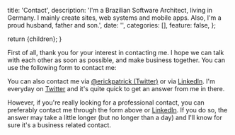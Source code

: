 
  title: 'Contact',
  description:
    'I&#039;m a Brazilian Software Architect, living in Germany. I mainly create sites, web systems and mobile apps. Also, I&#039;m a proud husband, father and son.',
  date: '',
  categories: [],
  feature: false,
};

  return <BlogPage meta={meta}>{children}</BlogPage>;
}

First of all, thank you for your interest in contacting me. I hope we can talk with each other as soon as possible, and make business together. You can use the following form to contact me:

<Form website="erickpatrick.net" action="/api/contact/create" />

You can also contact me via [@erickpatrick (Twitter)](https://twitter.com/erickpatrick) or via [LinkedIn](https://www.linkedin.com/in/erickpatrick). I'm everyday on [Twitter](https://twitter.com/erickpatrick) and it's quite quick to get an answer from me in there.

However, if you're really looking for a professional contact, you can preferably contact me through the form above or [LinkedIn](https://www.linkedin.com/in/erickpatrick). If you do so, the answer may take a little longer (but no longer than a day) and I'll know for sure it's a business related contact.
